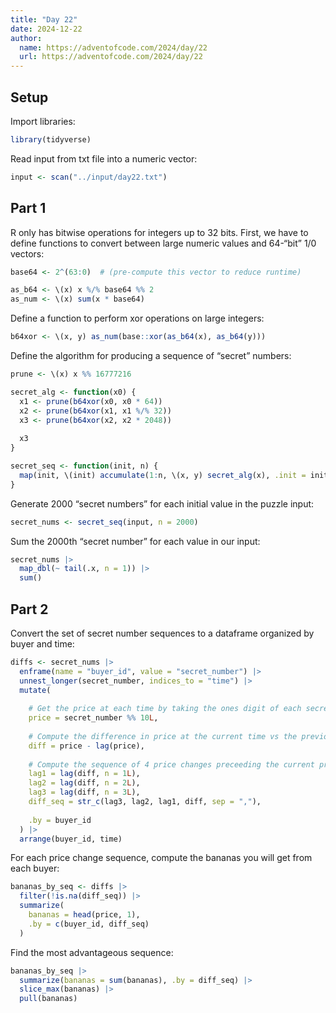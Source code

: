 ```yaml
---
title: "Day 22"
date: 2024-12-22
author:
  name: https://adventofcode.com/2024/day/22
  url: https://adventofcode.com/2024/day/22
---
```


## Setup

Import libraries:

```r

library(tidyverse)

```

Read input from txt file into a numeric vector:

```r

input <- scan("../input/day22.txt")

```

## Part 1

R only has bitwise operations for integers up to 32 bits. First, we have to define functions to convert between large numeric values and 64-"bit" 1/0 vectors:

```r

base64 <- 2^(63:0)  # (pre-compute this vector to reduce runtime)

as_b64 <- \(x) x %/% base64 %% 2
as_num <- \(x) sum(x * base64)

```

Define a function to perform xor operations on large integers: 

```r

b64xor <- \(x, y) as_num(base::xor(as_b64(x), as_b64(y)))

```

Define the algorithm for producing a sequence of "secret" numbers:

```r

prune <- \(x) x %% 16777216

secret_alg <- function(x0) {
  x1 <- prune(b64xor(x0, x0 * 64))
  x2 <- prune(b64xor(x1, x1 %/% 32))
  x3 <- prune(b64xor(x2, x2 * 2048))
  
  x3
}

secret_seq <- function(init, n) {
  map(init, \(init) accumulate(1:n, \(x, y) secret_alg(x), .init = init))
}

```

Generate 2000 "secret numbers" for each initial value in the puzzle input:

```r

secret_nums <- secret_seq(input, n = 2000)

```

Sum the 2000th "secret number" for each value in our input:

```r

secret_nums |> 
  map_dbl(~ tail(.x, n = 1)) |> 
  sum()

```


## Part 2

Convert the set of secret number sequences to a dataframe organized by buyer and time:

```r

diffs <- secret_nums |> 
  enframe(name = "buyer_id", value = "secret_number") |> 
  unnest_longer(secret_number, indices_to = "time") |> 
  mutate(
    
    # Get the price at each time by taking the ones digit of each secret number
    price = secret_number %% 10L,
    
    # Compute the difference in price at the current time vs the previous time
    diff = price - lag(price),
    
    # Compute the sequence of 4 price changes preceeding the current price
    lag1 = lag(diff, n = 1L),
    lag2 = lag(diff, n = 2L),
    lag3 = lag(diff, n = 3L),
    diff_seq = str_c(lag3, lag2, lag1, diff, sep = ","),
    
    .by = buyer_id
  ) |> 
  arrange(buyer_id, time)

```

For each price change sequence, compute the bananas you will get from each buyer:

```r

bananas_by_seq <- diffs |> 
  filter(!is.na(diff_seq)) |> 
  summarize(
    bananas = head(price, 1),
    .by = c(buyer_id, diff_seq)
  )

```

Find the most advantageous sequence:

```r

bananas_by_seq |> 
  summarize(bananas = sum(bananas), .by = diff_seq) |> 
  slice_max(bananas) |> 
  pull(bananas)

```

